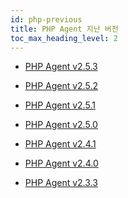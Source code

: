 ```yaml
---
id: php-previous
title: PHP Agent 지난 버전
toc_max_heading_level: 2
---
```


* [PHP Agent v2.5.3](php-2_5_3)

* [PHP Agent v2.5.2](php-2_5_2)

* [PHP Agent v2.5.1](php-2_5_1)

* [PHP Agent v2.5.0](php-2_5_0)

* [PHP Agent v2.4.1](php-2_4_1)

* [PHP Agent v2.4.0](php-2_4_0)

* [PHP Agent v2.3.3](php-2_3_3)
